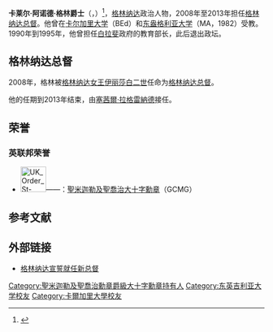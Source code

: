 {{BLPsources|time=2020-12-24T20:39:44+00:00}}
{{Infobox officeholder
|honorific-prefix = [[閣下|尊敬的閣下]]
|name             = 卡萊爾·格林爵士<br>Sir Carlyle Glean
|honorific-suffix = [[聖米迦勒及聖喬治勳章|GCMG]]
|image            = SirCarlyleGlean.jpg
|office           = 第5任[[格瑞那達總督|格瑞那達總督]]
|monarch          = [[伊莉莎白二世|伊莉莎白二世]]
|primeminister    = {{le|提爾曼·托馬斯|Tillman Thomas}}<br>[[基思·米切爾|基思·米切爾]]
|term_start       = 2008年11月27日
|term_end         = 2013年5月7日
|predecessor      = {{le|丹尼爾·威廉斯|Daniel Williams (Governor-General)}}爵士
|successor        = {{le|塞茜爾・拉格雷納德|Cécile La Grenade}}夫人
|office2          = 教育部長
|monarch2         = [[伊莉莎白二世|伊莉莎白二世]]
|primeminister2   = [[白拉斐|尼古拉斯·布拉斯韋特]]爵士
|term_start2      = 1990年
|term_end2        = 1995年
|predecessor2     = 
|successor2       = 
|birthname        = Carlyle Arnold Glean
|birth_date       = {{birth date|1932|2|11|df=y}}
|birth_place      = {{flag|British Windward Islands}}[[格瑞那達|格瑞那達]][[古亞夫|古亞夫]]<br>（今{{GRD}}）
|death_date       = {{death date and age|2021|12|21|1932|2|11|df=y}}
|death_place      = {{GRD}}
|alma_mater       = [[卡爾加里大學|卡爾加里大學]] {{small|（{{le|BEd|Bachelor of Education}}）}}<br>[[東英吉利大學|東英吉利大學]] {{small|（[[文學碩士|MA]]）}}
}}

'''卡莱尔·阿诺德·格林爵士'''（{{lang-en|Sir Carlyle Arnold Glean}}，{{bd|1932年|2月11日|2021年|12月21日|catIdx=Glean}}）<ref>{{Cite web|title=Archived copy|url=http://www.gov.gd/biographies/carlyle_glean_bio.html|accessdate=2010-11-06|archiveurl=https://web.archive.org/web/20111111021147/http://www.gov.gd/biographies/carlyle_glean_bio.html|archivedate=2011-11-11|dead-url=yes}}</ref>，[[格林纳达|格林纳达]]政治人物，2008年至2013年担任[[格林纳达总督|格林纳达总督]]。他曾在[[卡尔加里大学|卡尔加里大学]]（BEd）和[[东盎格利亚大学|东盎格利亚大学]]（MA，1982）受教。1990年到1995年，他曾担任[[白拉斐|白拉斐]]政府的教育部长，此后退出政坛。

== 格林纳达总督 ==
2008年，格林被[[格林纳达君主|格林纳达女王]][[伊丽莎白二世|伊丽莎白二世]]任命为[[格林纳达总督|格林纳达总督]]。

他的任期到2013年结束，由[[塞茜爾·拉格雷納德|塞茜爾·拉格雷納德]]接任。

== 荣誉 ==

=== 英联邦荣誉 ===

* [[File:UK_Order_St-Michael_St-George_ribbon.svg|50px]]——{{Flag|United Kingdom}}：[[聖米迦勒及聖喬治勳章|聖米迦勒及聖喬治大十字勳章]]（GCMG）

== 参考文献 ==
{{Reflist}}

== 外部链接 ==

* [https://web.archive.org/web/20090107185938/http://www.caribbeannetnews.com/news-12329--32-32--.html 格林纳达宣誓就任新总督]

{{DEFAULTSORT:Glean, Sir Carlyle}}
[[Category:聖米迦勒及聖喬治勳章爵級大十字勳章持有人|Category:聖米迦勒及聖喬治勳章爵級大十字勳章持有人]]
[[Category:东英吉利亚大学校友|Category:东英吉利亚大学校友]]
[[Category:卡爾加里大學校友|Category:卡爾加里大學校友]]
